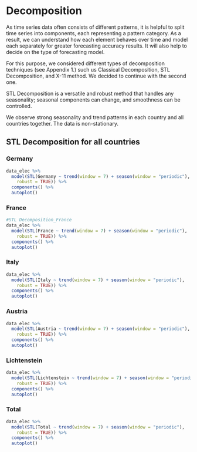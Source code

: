 # Decomposition

As time series data often consists of different patterns, it is helpful to split time series into components, each representing a pattern category. As a result, we can understand how each element behaves over time and model each separately for greater forecasting accuracy results. It will also help to decide on the type of forecasting model.

For this purpose, we considered different types of decomposition techniques (see Appendix 1.) such us Classical Decomposition, STL Decomposition, and X-11 method. We decided to continue with the second one. 

STL Decomposition is a versatile and robust method that handles any seasonality; seasonal components can change, and smoothness can be controlled. 

We observe strong seasonality and trend patterns in each country and all countries together. The data is non-stationary. 

## STL Decomposition for all countries {.tabset}
### **Germany**
```r
data_elec %>%
  model(STL(Germany ~ trend(window = 7) + season(window = "periodic"),
    robust = TRUE)) %>%
  components() %>%
  autoplot()
``` 

### **France**
```r
#STL Decomposition_France
data_elec %>%
  model(STL(France ~ trend(window = 7) + season(window = "periodic"),
    robust = TRUE)) %>%
  components() %>%
  autoplot()
```

### **Italy**
```r
data_elec %>%
  model(STL(Italy ~ trend(window = 7) + season(window = "periodic"),
    robust = TRUE)) %>%
  components() %>%
  autoplot()
```

### **Austria**
```r
data_elec %>%
  model(STL(Austria ~ trend(window = 7) + season(window = "periodic"),
    robust = TRUE)) %>%
  components() %>%
  autoplot()
```

### **Lichtenstein**
```r
data_elec %>%
  model(STL(Lichtenstein ~ trend(window = 7) + season(window = "periodic"),
    robust = TRUE)) %>%
  components() %>%
  autoplot()
```

### **Total**
```r
data_elec %>%
  model(STL(Total ~ trend(window = 7) + season(window = "periodic"),
    robust = TRUE)) %>%
  components() %>%
  autoplot()

```







